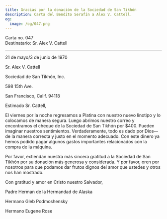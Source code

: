 ```yaml
---
title: Gracias por la donación de la Sociedad de San Tikhón
description: Carta del Bendito Serafín a Alex V. Cattell.
og:
  image: /og/047.png
---
```


<div style={{textAlign:'right', fontFamily:'monospace'}}>Carta no. 047</div>
<div style={{textAlign:'left', fontFamily:'monospace'}}>Destinatario: Sr. Alex V. Cattell</div>

---

21 de mayo/3 de junio de 1970

Sr. Alex V. Cattell

Sociedad de San Tikhón, Inc.

598 15th Ave.

San Francisco, Calif. 94118

Estimado Sr. Cattell,

El viernes por la noche regresamos a Platina con nuestro nuevo linotipo y lo colocamos de manera segura. Luego abrimos nuestro correo y encontramos el cheque de la Sociedad de San Tikhón por $400. Pueden imaginar nuestros sentimientos. Verdaderamente, todo es dado por Dios—de la manera correcta y justo en el momento adecuado. Con este dinero ya hemos podido pagar algunos gastos importantes relacionados con la compra de la máquina.

Por favor, extiendan nuestra más sincera gratitud a la Sociedad de San Tikhón por su donación más generosa y considerada. Y por favor, oren por nosotros para que podamos dar frutos dignos del amor que ustedes y otros nos han mostrado.

Con gratitud y amor en Cristo nuestro Salvador,

Padre Herman de la Hermandad de Alaska

Hermano Gleb Podmoshensky

Hermano Eugene Rose
